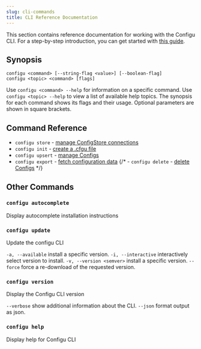 ```yaml
---
slug: cli-commands
title: CLI Reference Documentation
---
```


This section contains reference documentation for working with the Configu CLI. For a step-by-step introduction, you can get started with [this guide](/get-started).

## Synopsis

```shell
configu <command> [--string-flag <value>] [--boolean-flag]
configu <topic> <command> [flags]
```

Use `configu <command> --help` for information on a specific command. Use `configu <topic> --help` to view a list of available help topics. The synopsis for each command shows its flags and their usage. Optional parameters are shown in square brackets.

## Command Reference

- `configu store` - [manage ConfigStore connections](/cli-store)
- `configu init` - [create a .cfgu file](/cli-init)
- `configu upsert` - [manage Configs](/cli-upsert)
- `configu export` - [fetch configuration data](/cli-export)
  {/* - `configu delete` - [delete Configs](/cli-delete) */}

## Other Commands

### `configu autocomplete`

Display autocomplete installation instructions

### `configu update`

Update the configu CLI

`-a, --available` install a specific version.
`-i, --interactive` interactively select version to install.
`-v, --version <semver>` install a specific version.
`--force` force a re-download of the requested version.

### `configu version`

Display the Configu CLI version

`--verbose` show additional information about the CLI.
`--json` format output as json.

### `configu help`

Display help for Configu CLI
